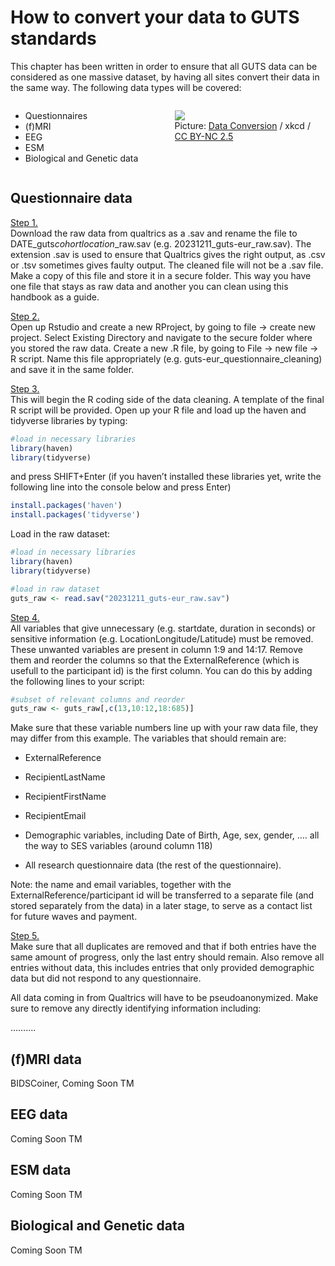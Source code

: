 # How to convert your data to GUTS standards

This chapter has been written in order to ensure that all GUTS data can be considered as one massive dataset, by having all sites convert their data in the same way. The following data types will be covered:

::: columns
::: {.column width="50%"}
-   Questionnaires
-   (f)MRI
-   EEG
-   ESM
-   Biological and Genetic data
:::

::: {.column width="50%"}
![](https://imgs.xkcd.com/comics/data_trap.png)\
Picture: [Data Conversion](https://imgs.xkcd.com/comics/data_trap.png) / xkcd / [CC BY-NC 2.5](https://creativecommons.org/licenses/by-nc/2.5/)
:::
:::

::: {.callout-note collapse="false"}
## Questionnaire data

[Step 1.]{.underline}\
Download the raw data from qualtrics as a .sav and rename the file to DATE_guts*cohortlocation*\_raw.sav (e.g. 20231211_guts-eur_raw.sav). The extension .sav is used to ensure that Qualtrics gives the right output, as .csv or .tsv sometimes gives faulty output. The cleaned file will not be a .sav file.\
Make a copy of this file and store it in a secure folder. This way you have one file that stays as raw data and another you can clean using this handbook as a guide.

[Step 2.]{.underline}\
Open up Rstudio and create a new RProject, by going to file -\> create new project. Select Existing Directory and navigate to the secure folder where you stored the raw data. Create a new .R file, by going to File -\> new file -\> R script. Name this file appropriately (e.g. guts-eur_questionnaire_cleaning) and save it in the same folder.

[Step 3.]{.underline}\
This will begin the R coding side of the data cleaning. A template of the final R script will be provided. Open up your R file and load up the haven and tidyverse libraries by typing:

``` r
#load in necessary libraries
library(haven)
library(tidyverse)
```

and press SHIFT+Enter (if you haven't installed these libraries yet, write the following line into the console below and press Enter)

``` r
install.packages('haven')
install.packages('tidyverse')
```

Load in the raw dataset:

``` r
#load in necessary libraries
library(haven)
library(tidyverse)

#load in raw dataset
guts_raw <- read.sav("20231211_guts-eur_raw.sav")
```

[Step 4.]{.underline}\
All variables that give unnecessary (e.g. startdate, duration in seconds) or sensitive information (e.g. LocationLongitude/Latitude) must be removed. These unwanted variables are present in column 1:9 and 14:17. Remove them and reorder the columns so that the ExternalReference (which is usefull to the participant id) is the first column. You can do this by adding the following lines to your script:

``` r
#subset of relevant columns and reorder
guts_raw <- guts_raw[,c(13,10:12,18:685)]
```

Make sure that these variable numbers line up with your raw data file, they may differ from this example. The variables that should remain are:

-   ExternalReference

-   RecipientLastName

-   RecipientFirstName

-   RecipientEmail

-   Demographic variables, including Date of Birth, Age, sex, gender, .... all the way to SES variables (around column 118)

-   All research questionnaire data (the rest of the questionnaire).

Note: the name and email variables, together with the ExternalReference/participant id will be transferred to a separate file (and stored separately from the data) in a later stage, to serve as a contact list for future waves and payment.

[Step 5.]{.underline}\
Make sure that all duplicates are removed and that if both entries have the same amount of progress, only the last entry should remain. Also remove all entries without data, this includes entries that only provided demographic data but did not respond to any questionnaire.

All data coming in from Qualtrics will have to be pseudoanonymized. Make sure to remove any directly identifying information including:

..........
:::

::: {.callout-note collapse="true"}
# (f)MRI data

BIDSCoiner, Coming Soon TM
:::

::: {.callout-note collapse="true"}
# EEG data

Coming Soon TM
:::

::: {.callout-note collapse="true"}
# ESM data

Coming Soon TM
:::

::: {.callout-note collapse="true"}
# Biological and Genetic data

Coming Soon TM
:::
